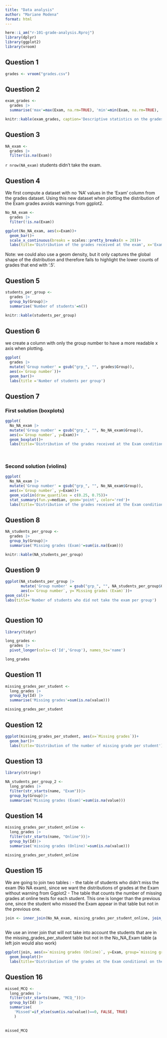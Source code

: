```yaml
---
title: "Data analysis"
author: "Mariane Modena"
format: html
---
```


```r
here::i_am("r-101-grade-analysis.Rproj")
library(dplyr)
library(ggplot2)
library(vroom)
```
## Question 1

```r
grades <- vroom("grades.csv")
```
## Question 2

```r
exam_grades <- 
  grades |>
  summarise('max'=max(Exam, na.rm=TRUE), 'min'=min(Exam, na.rm=TRUE), 'median'=median(Exam, na.rm=TRUE), 'mean'=mean(Exam, na.rm=TRUE))

knitr::kable(exam_grades, caption='Descriptive statistics on the grades received at the exam')
```
## Question 3

```r
NA_exam <- 
  grades |>
  filter(is.na(Exam))
```

`r nrow(NA_exam)` students didn't take the exam.

## Question 4

We first compute a dataset with no 'NA' values in the 'Exam' column from the grades dataset. Using this new dataset when plotting the distribution of the Exam grades avoids warnings from ggplot2.

```r
No_NA_exam <-
  grades |>
  filter(!is.na(Exam))
```


```r
ggplot(No_NA_exam, aes(x=Exam))+
  geom_bar()+
  scale_x_continuous(breaks = scales::pretty_breaks(n = 20))+
  labs(title='Distribution of the grades received at the exam', x='Exam grades' )
```
Note: we could also use a geom density, but it only captures the global shape of the distribution and therefore fails to highlight the lower counts of grades that end with '.5'.

## Question 5 

```r
students_per_group <-
  grades |>
  group_by(Group)|>
  summarise('Number of students'=n())
  
knitr::kable(students_per_group)
```

## Question 6 

we create a column with only the group number to have a more readable x axis when plotting.
```r
ggplot(
  grades |>
  mutate('Group number' = gsub("grp_", "", grades$Group)),
  aes(x=`Group number`))+
  geom_bar()+
  labs(title ='Number of students per group')

```

## Question 7

### First solution (boxplots)

```r
ggplot(
  No_NA_exam |>
  mutate('Group number' = gsub("grp_", "", No_NA_exam$Group)),
  aes(x=`Group number`, y=Exam))+
  geom_boxplot()+
  labs(title='Distribution of the grades received at the Exam conditionned by the group')
  
  
```

### Second solution (violins)

```r
ggplot(
  No_NA_exam |>
  mutate('Group number' = gsub("grp_", "", No_NA_exam$Group)),
  aes(x=`Group number`, y=Exam))+
  geom_violin(draw_quantiles = c(0.25, 0.75))+
  stat_summary(fun.y=median, geom='point', color='red')+
  labs(title='Distribution of the grades received at the Exam conditionned by the group')
```

## Question 8 

```r
NA_students_per_group <-
  grades |>
  group_by(Group)|>
  summarise('Missing grades (Exam)'=sum(is.na(Exam)))

knitr::kable(NA_students_per_group)

```

## Question 9

```r
ggplot(NA_students_per_group |>
       mutate('Group number' = gsub("grp_", "", NA_students_per_group$Group)),
       aes(x=`Group number`, y=`Missing grades (Exam)`))+
geom_col()+
labs(title='Number of students who did not take the exam per group')
       
```
## Question 10

```r
library(tidyr)
```

```r
long_grades <-
  grades |>
  pivot_longer(cols=-c('Id','Group'), names_to='name')

long_grades
```

## Question 11

```r
missing_grades_per_student <-
  long_grades |>
  group_by(Id) |>
  summarise('Missing grades'=sum(is.na(value)))

missing_grades_per_student
```

## Question 12

```r
ggplot(missing_grades_per_student, aes(x=`Missing grades`))+
  geom_bar()+
  labs(title='Distribution of the number of missing grade per student')
```
## Question 13

```r
library(stringr)
```

```r
NA_students_per_group_2 <-
  long_grades |>
  filter(str_starts(name, "Exam"))|>
  group_by(Group)|>
  summarise('Missing grades (Exam)'=sum(is.na(value)))
```

## Question 14

```r
missing_grades_per_student_online <-
  long_grades |>
  filter(str_starts(name, "Online"))|>
  group_by(Id)|>
  summarise('missing grades (Online)'=sum(is.na(value)))

missing_grades_per_student_online
```

## Question 15

We are going to join two tables :
- the table of students who didn't miss the exam (No NA exam), since we want the distributions of grades at the Exam without warning from Ggplot2
- The table that counts the number of missing grades at online tests for each student. This one is longer than the previous one, since the student who missed the Exam appear in that table but not in the previous one.


```r
join <- inner_join(No_NA_exam, missing_grades_per_student_online, join_by(Id))
  
```

We use an inner join that will not take into account the students that are in the missing_grades_per_student table but not in the No_NA_Exam table (a left join would also work)

```r
ggplot(join, aes(x=`missing grades (Online)`, y=Exam, group=`missing grades (Online)`))+
  geom_boxplot()+
  labs(title='Distribution of the grades at the Exam conditional on the number of missing grades at online tests')
```

## Question 16

```r
missed_MCQ <-
  long_grades |>
  filter(str_starts(name, "MCQ_"))|>
  group_by(Id) |>
  summarise(
    'Missed'=if_else(sum(is.na(value))==0, FALSE, TRUE)
    )
  
  
missed_MCQ   
```


